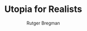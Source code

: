 ---
title: Utopia for Realists
author: Rutger Bregman
publishedAt: 
description: 
hero: '/images/books/utopia-for-realists.webp'
externalLink: 'https://www.amazon.de/Utopia-Realists-How-Can-There/dp/1408893215/'
layout: '@/layouts/BookLayout.astro'
---